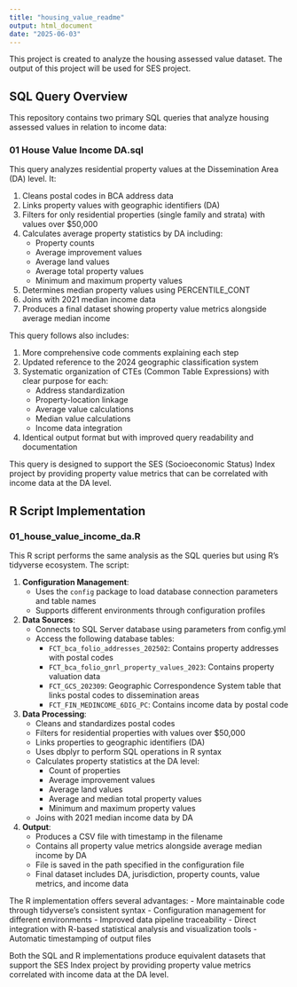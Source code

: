 ```yaml
---
title: "housing_value_readme"
output: html_document
date: "2025-06-03"
---
```


This project is created to analyze the housing assessed value dataset. 
The output of this project will be used for SES project.

## SQL Query Overview

This repository contains two primary SQL queries that analyze housing assessed values in relation to income data:


### 01 House Value Income DA.sql


This query analyzes residential property values at the Dissemination Area (DA) level. It:

1. Cleans postal codes in BCA address data
2. Links property values with geographic identifiers (DA)
3. Filters for only residential properties (single family and strata) with values over $50,000
4. Calculates average property statistics by DA including:
   - Property counts
   - Average improvement values
   - Average land values
   - Average total property values
   - Minimum and maximum property values
5. Determines median property values using PERCENTILE_CONT
6. Joins with 2021 median income data
7. Produces a final dataset showing property value metrics alongside average median income

This query follows also includes:

1. More comprehensive code comments explaining each step
2. Updated reference to the 2024 geographic classification system
3. Systematic organization of CTEs (Common Table Expressions) with clear purpose for each:
   - Address standardization
   - Property-location linkage
   - Average value calculations
   - Median value calculations
   - Income data integration
4. Identical output format but with improved query readability and documentation

This query is designed to support the SES (Socioeconomic Status) Index project by providing property value metrics that can be correlated with income data at the DA level.

## R Script Implementation

### 01_house_value_income_da.R

This R script performs the same analysis as the SQL queries but using R's tidyverse ecosystem. The script:

1. **Configuration Management**:
   - Uses the `config` package to load database connection parameters and table names
   - Supports different environments through configuration profiles

2. **Data Sources**:
   - Connects to SQL Server database using parameters from config.yml
   - Access the following database tables:
     - `FCT_bca_folio_addresses_202502`: Contains property addresses with postal codes
     - `FCT_bca_folio_gnrl_property_values_2023`: Contains property valuation data
     - `FCT_GCS_202309`: Geographic Correspondence System table that links postal codes to dissemination areas
     - `FCT_FIN_MEDINCOME_6DIG_PC`: Contains income data by postal code

3. **Data Processing**:
   - Cleans and standardizes postal codes
   - Filters for residential properties with values over $50,000
   - Links properties to geographic identifiers (DA)
   - Uses dbplyr to perform SQL operations in R syntax
   - Calculates property statistics at the DA level:
     - Count of properties
     - Average improvement values
     - Average land values
     - Average and median total property values
     - Minimum and maximum property values
   - Joins with 2021 median income data by DA

4. **Output**:
   - Produces a CSV file with timestamp in the filename
   - Contains all property value metrics alongside average median income by DA
   - File is saved in the path specified in the configuration file
   - Final dataset includes DA, jurisdiction, property counts, value metrics, and income data

The R implementation offers several advantages:
- More maintainable code through tidyverse's consistent syntax
- Configuration management for different environments
- Improved data pipeline traceability
- Direct integration with R-based statistical analysis and visualization tools
- Automatic timestamping of output files

Both the SQL and R implementations produce equivalent datasets that support the SES Index project by providing property value metrics correlated with income data at the DA level.
